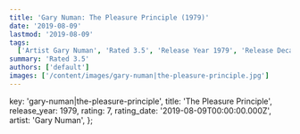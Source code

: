 ```yaml
---
title: 'Gary Numan: The Pleasure Principle (1979)'
date: '2019-08-09'
lastmod: '2019-08-09'
tags:
  ['Artist Gary Numan', 'Rated 3.5', 'Release Year 1979', 'Release Decade 1970']
summary: 'Rated 3.5'
authors: ['default']
images: ['/content/images/gary-numan|the-pleasure-principle.jpg']
---
```


  key: 'gary-numan|the-pleasure-principle',
  title: 'The Pleasure Principle',
  release_year: 1979,
  rating: 7,
  rating_date: '2019-08-09T00:00:00.000Z',
  artist: 'Gary Numan',
};

<MusicRating data={data} />
